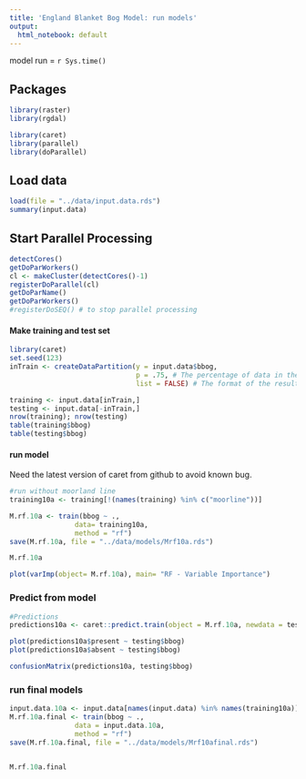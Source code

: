 ```yaml
---
title: 'England Blanket Bog Model: run models'
output:
  html_notebook: default
---
```


model run = `r Sys.time()`

## Packages 
```r
library(raster)
library(rgdal)

library(caret)
library(parallel)
library(doParallel)
```

## Load data
```r
load(file = "../data/input.data.rds")
summary(input.data)
```

## Start Parallel Processing

```r
detectCores()
getDoParWorkers()
cl <- makeCluster(detectCores()-1)
registerDoParallel(cl)
getDoParName()
getDoParWorkers()
#registerDoSEQ() # to stop parallel processing
```

#### Make training and test set

```r
library(caret)
set.seed(123)
inTrain <- createDataPartition(y = input.data$bbog, 
                               p = .75, # The percentage of data in the training set
                               list = FALSE) # The format of the results

training <- input.data[inTrain,]
testing <- input.data[-inTrain,]
nrow(training); nrow(testing)
table(training$bbog)
table(testing$bbog)
```

#### run model
Need the latest version of caret from github to avoid known bug.
```r

#run without moorland line
training10a <- training[!(names(training) %in% c("moorline"))] 

M.rf.10a <- train(bbog ~ .,
                data= training10a, 
                method = "rf")
save(M.rf.10a, file = "../data/models/Mrf10a.rds")

M.rf.10a
```



```r
plot(varImp(object= M.rf.10a), main= "RF - Variable Importance")
```

### Predict from model

```r
#Predictions
predictions10a <- caret::predict.train(object = M.rf.10a, newdata = testing, type="prob", index = "present")
```

```r
plot(predictions10a$present ~ testing$bbog)
plot(predictions10a$absent ~ testing$bbog)
```

```r
confusionMatrix(predictions10a, testing$bbog)
```


### run final models

```r
input.data.10a <- input.data[names(input.data) %in% names(training10a)] 
M.rf.10a.final <- train(bbog ~ .,
                data = input.data.10a,
                method = "rf")
save(M.rf.10a.final, file = "../data/models/Mrf10afinal.rds")


M.rf.10a.final
```


